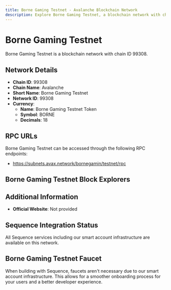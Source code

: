 ```yaml
--- 
title: Borne Gaming Testnet - Avalanche Blockchain Network
description: Explore Borne Gaming Testnet, a blockchain network with chain ID 99308. Learn about its native currency, Borne Gaming Testnet Token, and how to interact with the network.
---
```


# Borne Gaming Testnet

Borne Gaming Testnet is a blockchain network with chain ID 99308.

## Network Details

- **Chain ID**: 99308
- **Chain Name**: Avalanche
- **Short Name**: Borne Gaming Testnet
- **Network ID**: 99308
- **Currency**: 
  - **Name**: Borne Gaming Testnet Token
  - **Symbol**: BORNE
  - **Decimals**: 18

## RPC URLs

Borne Gaming Testnet can be accessed through the following RPC endpoints:

- https://subnets.avax.network/bornegamin/testnet/rpc

## Borne Gaming Testnet Block Explorers



## Additional Information

- **Official Website**: Not provided

## Sequence Integration Status

All Sequence services including our smart account infrastructure are available on this network.

## Borne Gaming Testnet Faucet

When building with Sequence, faucets aren't necessary due to our smart account infrastructure. This allows for a smoother onboarding process for your users and a better developer experience.
